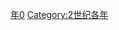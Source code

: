 {{Catnav|頁面分類|历史|歷史時代|年|2世纪各年}}

{{catmore}}
{{Commons category|130}}

[[Category:130年代|年0]]
[[Category:2世纪各年|Category:2世纪各年]]
